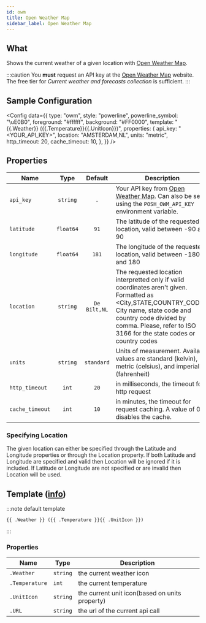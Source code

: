 ```yaml
---
id: owm
title: Open Weather Map
sidebar_label: Open Weather Map
---
```


## What

Shows the current weather of a given location with [Open Weather Map][owm].

:::caution
You **must** request an API key at the [Open Weather Map][owm-price] website.
The free tier for _Current weather and forecasts collection_ is sufficient.
:::

## Sample Configuration


<Config
  data={{
    type: "owm",
    style: "powerline",
    powerline_symbol: "\uE0B0",
    foreground: "#ffffff",
    background: "#FF0000",
    template: "{{.Weather}} ({{.Temperature}}{{.UnitIcon}})",
    properties: {
      api_key: "<YOUR_API_KEY>",
      location: "AMSTERDAM,NL",
      units: "metric",
      http_timeout: 20,
      cache_timeout: 10,
    },
  }}
/>

## Properties

| Name            | Type      | Default      | Description                                                                                                                                                                                                                                   |
| --------------- | :-------: | :----------: | --------------------------------------------------------------------------------------------------------------------------------------------------------------------------------------------------------------------------------------------- |
| `api_key`       | `string`  | `.`          | Your API key from [Open Weather Map][owm]. Can also be set using the `POSH_OWM_API_KEY` environment variable.                                                                                                                                 |
| `latitude`      | `float64` | `91`         | The latitude of the requested location, valid between -90 and 90                                                                                                                                                                              |
| `longitude`     | `float64` | `181`        | The longitude of the requested location, valid between -180 and 180                                                                                                                                                                           |
| `location`      | `string`  | `De Bilt,NL` | The requested location interpretted only if valid coordinates aren't given. Formatted as \<City,STATE,COUNTRY_CODE\>. City name, state code and country code divided by comma. Please, refer to ISO 3166 for the state codes or country codes |
| `units`         | `string`  | `standard`   | Units of measurement. Available values are standard (kelvin), metric (celsius), and imperial (fahrenheit)                                                                                                                                     |
| `http_timeout`  | `int`     | `20`         | in milliseconds, the timeout for http request                                                                                                                                                                                                 |
| `cache_timeout` | `int`     | `10`         | in minutes, the timeout for request caching. A value of 0 disables the cache.                                                                                                                                                                 |

### Specifying Location

The given location can either be specified through the Latitude and Longitude properties or through the Location property. If both Latitude and Longitude are specified and valid then Location will be ignored if it is included. If Latitude or Longitude are not specified or are invalid then Location will be used.

## Template ([info][templates])

:::note default template

```template
{{ .Weather }} ({{ .Temperature }}{{ .UnitIcon }})
```

:::

### Properties

| Name           | Type     | Description                                    |
| -------------- | -------- | ---------------------------------------------- |
| `.Weather`     | `string` | the current weather icon                       |
| `.Temperature` | `int`    | the current temperature                        |
| `.UnitIcon`    | `string` | the current unit icon(based on units property) |
| `.URL`         | `string` | the url of the current api call                |

[go-text-template]: https://golang.org/pkg/text/template/
[sprig]: http://masterminds.github.io/sprig/
[templates]: /docs/configuration/templates
[owm]: https://openweathermap.org
[owm-price]: https://openweathermap.org/price
